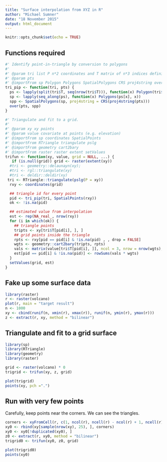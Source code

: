 ```yaml
---
title: "Surface interpolation from XYZ in R"
author: "Michael Sumner"
date: "18 November 2015"
output: html_document
---
```


```r
knitr::opts_chunk$set(echo = TRUE)
```
## Functions required

```r
#' Identify point-in-triangle by conversion to polygons
#'
#' @param tri list P n*2 coordinates and T matrix of n*3 indices defining triangles
#' @param pts 
#' @importFrom sp Polygon Polygons SpatialPolygons CRS proj4string over
tri_pip <- function(tri, pts) {
  ps <- lapply(split(tri$T, seq(nrow(tri$T))), function(x) Polygon(tri$P[c(x, x[1]), ]))
  sp <- lapply(seq_along(ps), function(x) Polygons(ps[x], x))
  spp <- SpatialPolygons(sp, proj4string = CRS(proj4string(pts)))
  over(pts, spp)
}

#' Triangulate and fit to a grid. 
#'
#' @param xy xy points
#' @param value covariate at points (e.g. elevation)
#' @importFrom sp coordinates SpatialPoints
#' @importFrom RTriangle triangulate pslg
#' @importFrom geometry cart2bary
#' @importFrom raster raster extent setValues
trifun <- function(xy, value, grid = NULL, ...) {
   if (is.null(grid)) grid <- raster(extent(xy))
  #tri <- geometry::delaunayn(xy); 
  #tri <- rgl::triangulate(xy)
  #tri <- deldir::deldir(xy)
 tri <- RTriangle::triangulate(pslg(P = xy))
  rxy <- coordinates(grid)

  ## triangle id for every point
  pid <- tri_pip(tri, SpatialPoints(rxy))
  ok <- !is.na(pid)

  ## estimated value from interpolation
  est <- rep(NA_real_, nrow(rxy))
  for (i in which(ok)) {
    ## triangle points
    tripts <- xy[tri$T[pid[i], ], ]
    ## grid points inside the triangle
    rpts <- rxy[pid == pid[i] & !is.na(pid) , , drop = FALSE]
    wgts <- geometry::cart2bary(tripts, rpts)
    vals <- matrix(value[tri$T[pid[i], ]], ncol = 3, nrow = nrow(wgts), byrow = TRUE)
    est[pid == pid[i] & !is.na(pid)] <- rowSums(vals * wgts)
  }
  setValues(grid, est)
}
```

## Fake up some surface data

```r
library(raster)
r <- raster(volcano)
plot(r, main = "target result")
n <- 1000
xy <- cbind(runif(n, xmin(r), xmax(r)), runif(n, ymin(r), ymax(r)))
z <- extract(r, xy, method = "bilinear")

```
## Triangulate and fit to a grid surface

```r
library(sp)
library(RTriangle)
library(geometry)
library(raster)

grid <- raster(volcano) * 0
trigrid <- trifun(xy, z, grid)

plot(trigrid)
points(xy, pch =".")
```

## Run with very few points

Carefully, keep points near the corners. We can see the triangles. 


```r
corners <- xyFromCell(r, c(1, ncol(r), ncell(r) - ncol(r) + 1, ncell(r)))
xy0 <- rbind(xy[sample(nrow(xy), 25), ], corners)
xy0 <- xy0[!duplicated(xy0), ]
z0 <- extract(r, xy0, method = "bilinear")
trigrid0 <- trifun(xy0, z0, grid)

plot(trigrid0)
points(xy0)
```